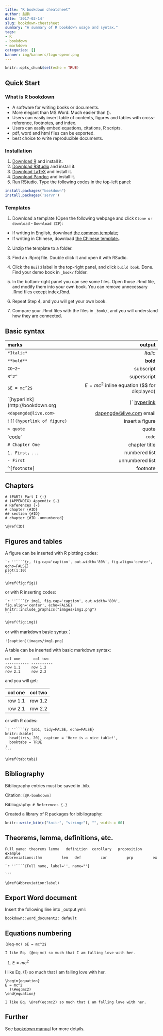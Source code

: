 ```yaml
---
title: "R bookdown cheatsheet"
author: 赵鹏
date: '2017-03-14'
slug: bookdown-cheatsheet
summary: "A summary of R bookdown usage and syntax."
tags:
- R
- bookdown
- markdown
categories: []
banner: img/banners/logo-openr.png
---
```


```r
knitr::opts_chunk$set(echo = TRUE)
```

## Quick Start

### What is R bookdown

- A software for writing books or documents.
- More elegant than MS Word. Much easier than \(\LaTeX\).
- Users can easily insert table of contents, figures and tables with cross-reference, footnotes, and index. 
- Users can easily embed equations, citations, R scripts.
- pdf, word and html files can be exported.
- best choice to write reproducible documents.


### Installation

1. [Download R](https://cran.r-project.org/bin/windows/base/) and install it.
2. [Download RStudio](https://www.rstudio.com/products/rstudio/download/) and install it.
3. [Download LaTeX](http://www.ctex.org/CTeXDownload) and install it. 
4. [Download Pandoc](http://pandoc.org/installing.html) and install it.
5. Run RStudio. Type the following codes in the top-left panel:
 
```r
install.packages("bookdown")
install.packages('servr')
```

### Templates

1. Download a template (Open the following webpage and click `Clone or download` - `Download ZIP`):

- If writing in English, download [the common template](https://github.com/rstudio/bookdown-demo); 
- If writing in Chinese, download [the Chinese template](https://github.com/yihui/bookdown-chinese)。

2. Unzip the template to a folder.

3. Find an .Rproj file. Double click it and open it  with RSudio.

4. Click the `Build` label in the top-right panel, and click `build book`. Done. Find your demo book in `_book/` folder.

5. In the bottom-right panel you can see some files. Open those .Rmd file, and modify them into your own book. You can remove unnecessary .Rmd files except index.Rmd.

6. Repeat Step 4, and you will get your own book.

7. Compare your .Rmd files with the files in `_book/`, and you will understand how they are connected.

## Basic syntax

marks                            output
------------------------------- -----
`*Italic*`                        *Italic*
`**bold**`                        **bold**
`CO~2~`                           subscript
`R^2^`                            superscript
`$E = mc^2$`                      $E = mc^2$ inline equation ($$ for displayed)
`[hyperlink](http://bookdown.org)`   [hyperlink](http://bookdown.org)
`<dapengde@live.com>`             <dapengde@live.com> email
`![](hyperlink of figure)`        insert a figure
`> quote`                         quote
\`code\`                          `code`
`# Chapter One`                   chapter title
`1. First，...`                   numbered list 
`- First`                         unnumbered list
`^[footnote]`                     footnote

## Chapters

```
# (PART) Part I {-} 
# (APPENDIX) Appendix {-} 
# References {-}
# chapter {#ID}
## section {#ID}
# chapter {#ID .unnumbered}

\@ref(ID)
```

## Figures and tables

A figure can be inserted with R plotting codes:

    `r ''````{r, fig.cap='caption', out.width='80%', fig.align='center', echo=FALSE}
    plot(1:10)
    ```

`\@ref(fig:fig1)`

or with R inserting codes:

    `r ''````{r img1, fig.cap='caption', out.width='80%', fig.align='center', echo=FALSE}
    knitr::include_graphics("images/img1.png")
    ```
`\@ref(fig:img1)`

or with markdown basic syntax：

```
![caption](images/img1.png)
```

A table can be inserted with basic markdown syntax:

```
col one      col two
----------- ----------
row 1.1     row 1.2
row 2.1     row 2.2
```
and you will get:

col one      col two
----------- ----------
row 1.1     row 1.2
row 2.1     row 2.2

or with R codes:

    `r ''````{r tab1, tidy=FALSE, echo=FALSE}
    knitr::kable(
      head(iris, 20), caption = 'Here is a nice table!',
      booktabs = TRUE
    )
    ```

`\@ref(tab:tab1)`

## Bibliography

Bibliography entries must be saved in .bib.

Citation: `[@R-bookdown]`

Bibliography: `# References {-}`

Created a library of R packages for bibliography:

```r
knitr::write_bib(c("knitr", "stringr"), "", width = 60)
```

## Theorems, lemma, definitions, etc.

```
Full name: theorems	lemma	definition	corollary	proposition	example
Abbreviations:thm	      lem  	def        	cor     	prp	        ex
``` 

    `r ''````{Full name, label='', name=""}
    
    ```

`\@ref(Abbreviation:label)`

## Export Word document

Insert the following line into _output.yml:

```
bookdown::word_document2: default 
```

## Equations numbering


```
(@eq-mc) $E = mc^2$

I like Eq. (@eq-mc) so much that I am falling love with her.
```


(@eq-mc) $E = mc^2$

I like Eq. (@eq-mc) so much that I am falling love with her.


```
\begin{equation} 
E = mc^2
  (\#eq:mc2)
\end{equation} 

I like Eq. \@ref(eq:mc2) so much that I am falling love with her.
```

## Further

See [bookdown manual](https://bookdown.org/yihui/bookdown/) for more details.
